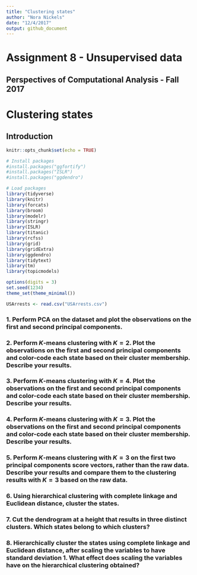 ```yaml
---
title: "Clustering states"
author: "Nora Nickels"
date: "12/4/2017"
output: github_document
---
```


# Assignment 8 - Unsupervised data
## Perspectives of Computational Analysis - Fall 2017

# Clustering states

## Introduction

```r
knitr::opts_chunk$set(echo = TRUE)

# Install packages
#install.packages("ggfortify")
#install.packages("ISLR")
#install.packages("ggdendro")

# Load packages
library(tidyverse)
library(knitr)
library(forcats)
library(broom)
library(modelr)
library(stringr)
library(ISLR)
library(titanic)
library(rcfss)
library(grid)
library(gridExtra)
library(ggdendro)
library(tidytext)
library(tm)
library(topicmodels)

options(digits = 3)
set.seed(1234)
theme_set(theme_minimal())

USArrests <- read.csv("USArrests.csv")

```

### 1. Perform PCA on the dataset and plot the observations on the first and second principal components.

### 2. Perform $K$-means clustering with $K=2$. Plot the observations on the first and second principal components and color-code each state based on their cluster membership. Describe your results.

### 3. Perform $K$-means clustering with $K=4$. Plot the observations on the first and second principal components and color-code each state based on their cluster membership. Describe your results.

### 4. Perform $K$-means clustering with $K=3$. Plot the observations on the first and second principal components and color-code each state based on their cluster membership. Describe your results.

### 5. Perform $K$-means clustering with $K=3$ on the first two principal components score vectors, rather than the raw data. Describe your results and compare them to the clustering results with $K=3$ based on the raw data.

### 6. Using hierarchical clustering with complete linkage and Euclidean distance, cluster the states.

### 7. Cut the dendrogram at a height that results in three distinct clusters. Which states belong to which clusters?

### 8. Hierarchically cluster the states using complete linkage and Euclidean distance, after scaling the variables to have standard deviation $1$. What effect does scaling the variables have on the hierarchical clustering obtained?
